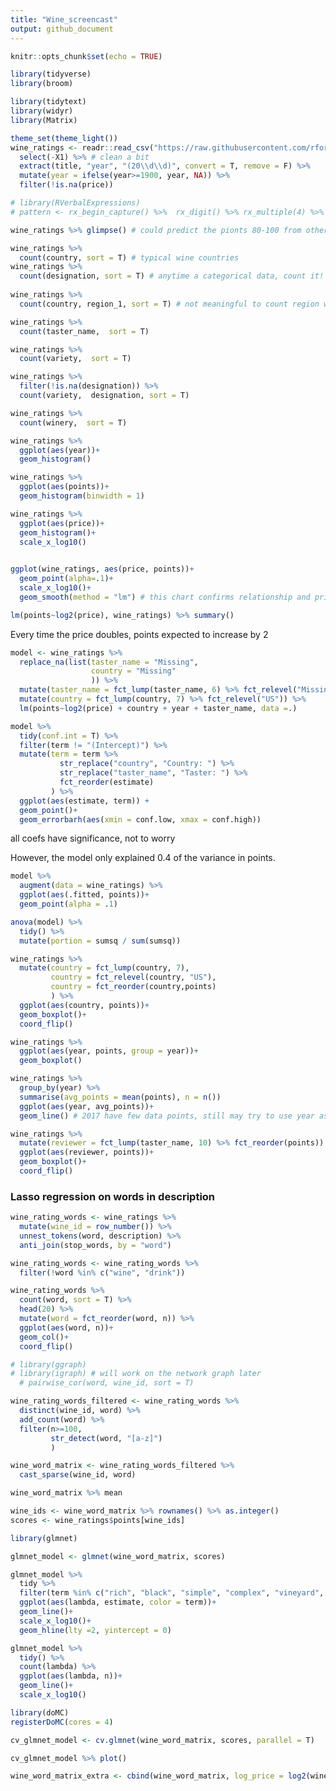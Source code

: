 ```yaml
---
title: "Wine_screencast"
output: github_document
---
```


```r
knitr::opts_chunk$set(echo = TRUE)
```
```r
library(tidyverse)
library(broom)

library(tidytext)
library(widyr)
library(Matrix)

theme_set(theme_light())
wine_ratings <- readr::read_csv("https://raw.githubusercontent.com/rfordatascience/tidytuesday/master/data/2019/2019-05-28/winemag-data-130k-v2.csv") %>% 
  select(-X1) %>% # clean a bit
  extract(title, "year", "(20\\d\\d)", convert = T, remove = F) %>% 
  mutate(year = ifelse(year>=1900, year, NA)) %>% 
  filter(!is.na(price))
```

```r
# library(RVerbalExpressions) 
# pattern <- rx_begin_capture() %>%  rx_digit() %>% rx_multiple(4) %>% rx_end_capture()
```


```r
wine_ratings %>% glimpse() # could predict the pionts 80-100 from other information
```

```r
wine_ratings %>% 
  count(country, sort = T) # typical wine countries
wine_ratings %>% 
  count(designation, sort = T) # anytime a categorical data, count it!
  
wine_ratings %>% 
  count(country, region_1, sort = T) # not meaningful to count region without country

wine_ratings %>% 
  count(taster_name,  sort = T) 

wine_ratings %>% 
  count(variety,  sort = T) 

wine_ratings %>% 
  filter(!is.na(designation)) %>% 
  count(variety,  designation, sort = T) 

wine_ratings %>% 
  count(winery,  sort = T) 

wine_ratings %>%
  ggplot(aes(year))+
  geom_histogram()

wine_ratings %>%
  ggplot(aes(points))+
  geom_histogram(binwidth = 1)

wine_ratings %>% 
  ggplot(aes(price))+
  geom_histogram()+
  scale_x_log10()
 
```
```r
ggplot(wine_ratings, aes(price, points))+
  geom_point(alpha=.1)+
  scale_x_log10()+
  geom_smooth(method = "lm") # this chart confirms relationship and price should be a predictor

lm(points~log2(price), wine_ratings) %>% summary()
```
Every time the price doubles, points expected to increase by 2
```r

model <- wine_ratings %>% 
  replace_na(list(taster_name = "Missing",
                  country = "Missing"
                  )) %>% 
  mutate(taster_name = fct_lump(taster_name, 6) %>% fct_relevel("Missing")) %>%   
  mutate(country = fct_lump(country, 7) %>% fct_relevel("US")) %>% 
  lm(points~log2(price) + country + year + taster_name, data =.) 

model %>% 
  tidy(conf.int = T) %>% 
  filter(term != "(Intercept)") %>% 
  mutate(term = term %>%
           str_replace("country", "Country: ") %>%
           str_replace("taster_name", "Taster: ") %>% 
           fct_reorder(estimate)
         ) %>%
  ggplot(aes(estimate, term)) +
  geom_point()+
  geom_errorbarh(aes(xmin = conf.low, xmax = conf.high))

```

all coefs have significance, not to worry

However, the model only explained 0.4 of the variance in points. 

```r
model %>% 
  augment(data = wine_ratings) %>% 
  ggplot(aes(.fitted, points))+
  geom_point(alpha = .1)

anova(model) %>% 
  tidy() %>% 
  mutate(portion = sumsq / sum(sumsq))
```

```r
wine_ratings %>%
  mutate(country = fct_lump(country, 7),
         country = fct_relevel(country, "US"),
         country = fct_reorder(country,points)
         ) %>%
  ggplot(aes(country, points))+
  geom_boxplot()+
  coord_flip()

wine_ratings %>% 
  ggplot(aes(year, points, group = year))+
  geom_boxplot()

wine_ratings %>% 
  group_by(year) %>% 
  summarise(avg_points = mean(points), n = n())  
  ggplot(aes(year, avg_points))+
  geom_line() # 2017 have few data points, still may try to use year as predictor

wine_ratings %>% 
  mutate(reviewer = fct_lump(taster_name, 10) %>% fct_reorder(points)) %>% 
  ggplot(aes(reviewer, points))+
  geom_boxplot()+
  coord_flip()
```


### Lasso regression on words in description

```r
wine_rating_words <- wine_ratings %>% 
  mutate(wine_id = row_number()) %>% 
  unnest_tokens(word, description) %>% 
  anti_join(stop_words, by = "word") 

wine_rating_words <- wine_rating_words %>% 
  filter(!word %in% c("wine", "drink"))
```

```r
wine_rating_words %>% 
  count(word, sort = T) %>% 
  head(20) %>%
  mutate(word = fct_reorder(word, n)) %>% 
  ggplot(aes(word, n))+
  geom_col()+
  coord_flip()
```
```r
# library(ggraph)
# library(igraph) # will work on the network graph later
  # pairwise_cor(word, wine_id, sort = T)

wine_rating_words_filtered <- wine_rating_words %>% 
  distinct(wine_id, word) %>% 
  add_count(word) %>% 
  filter(n>=100,
         str_detect(word, "[a-z]")
         ) 
```

```r

wine_word_matrix <- wine_rating_words_filtered %>% 
  cast_sparse(wine_id, word)

wine_word_matrix %>% mean

wine_ids <- wine_word_matrix %>% rownames() %>% as.integer()
scores <- wine_ratings$points[wine_ids]

library(glmnet)

glmnet_model <- glmnet(wine_word_matrix, scores)
```

```r
glmnet_model %>% 
  tidy %>% 
  filter(term %in% c("rich", "black", "simple", "complex", "vineyard", "concentrated")) %>% 
  ggplot(aes(lambda, estimate, color = term))+
  geom_line()+
  scale_x_log10()+
  geom_hline(lty =2, yintercept = 0)

glmnet_model %>% 
  tidy() %>% 
  count(lambda) %>% 
  ggplot(aes(lambda, n))+
  geom_line()+
  scale_x_log10()
```
```r
library(doMC)
registerDoMC(cores = 4)
```

```r
cv_glmnet_model <- cv.glmnet(wine_word_matrix, scores, parallel = T)

cv_glmnet_model %>% plot()
```



```r
wine_word_matrix_extra <- cbind(wine_word_matrix, log_price = log2(wine_ratings$price))
```


